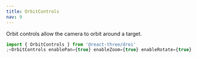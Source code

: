 ```yaml
---
title: OrbitControls
nav: 9
---
```


Orbit controls allow the camera to orbit around a target.

```jsx
import { OrbitControls } from '@react-three/drei'
;<OrbitControls enablePan={true} enableZoom={true} enableRotate={true} />
```

<StoryBook lib="drei" id="controls-orbitcontrols--orbit-controls-story" />
